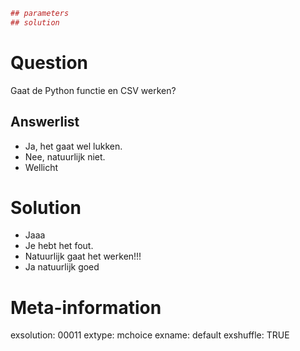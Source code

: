 ```{r data generation, echo = FALSE, results = "hide"}
## parameters
## solution
```

Question
========
Gaat de Python functie en CSV werken?

Answerlist
----------
* Ja, het gaat wel lukken.
* Nee, natuurlijk niet.
* Wellicht

Solution
========
* Jaaa
* Je hebt het fout.
* Natuurlijk gaat het werken!!!
* Ja natuurlijk goed

Meta-information
================
exsolution: 00011
extype: mchoice
exname: default
exshuffle: TRUE